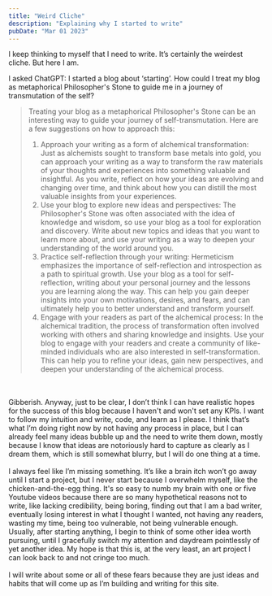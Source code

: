 ```yaml
---
title: "Weird Cliche"
description: "Explaining why I started to write"
pubDate: "Mar 01 2023"
---
```


I keep thinking to myself that I need to write. It’s certainly the weirdest cliche. But here I am.

I asked ChatGPT: I started a blog about ‘starting’. How could I treat my blog as metaphorical Philosopher's Stone to guide me in a journey of transmutation of the self?
<br/>

> Treating your blog as a metaphorical Philosopher's Stone can be an interesting way to guide your journey of self-transmutation. Here are a few suggestions on how to approach this:
> 1. Approach your writing as a form of alchemical transformation: Just as alchemists sought to transform base metals into gold, you can approach your writing as a way to transform the raw materials of your thoughts and experiences into something valuable and insightful. As you write, reflect on how your ideas are evolving and changing over time, and think about how you can distill the most valuable insights from your experiences.
> 2. Use your blog to explore new ideas and perspectives: The Philosopher's Stone was often associated with the idea of knowledge and wisdom, so use your blog as a tool for exploration and discovery. Write about new topics and ideas that you want to learn more about, and use your writing as a way to deepen your understanding of the world around you.
> 3. Practice self-reflection through your writing: Hermeticism emphasizes the importance of self-reflection and introspection as a path to spiritual growth. Use your blog as a tool for self-reflection, writing about your personal journey and the lessons you are learning along the way. This can help you gain deeper insights into your own motivations, desires, and fears, and can ultimately help you to better understand and transform yourself.
> 4. Engage with your readers as part of the alchemical process: In the alchemical tradition, the process of transformation often involved working with others and sharing knowledge and insights. Use your blog to engage with your readers and create a community of like-minded individuals who are also interested in self-transformation. This can help you to refine your ideas, gain new perspectives, and deepen your understanding of the alchemical process.
<br/>

<br/>
Gibberish. Anyway, just to be clear, I don’t think I can have realistic hopes for the success of this blog because I haven't and won't set any KPIs. I want to follow my intuition and write, code, and learn as I please. I think that’s what I’m doing right now by not having any process in place, but I can already feel many ideas bubble up and the need to write them down, mostly because I know that ideas are notoriously hard to capture as clearly as I dream them, which is still somewhat blurry, but I will do one thing at a time.
<br/>

<br/>
I always feel like I’m missing something. It’s like a brain itch won’t go away until I start a project, but I never start because I  overwhelm myself, like the chicken-and-the-egg thing. It's so easy to numb my brain with one or five Youtube videos because there are so many hypothetical reasons not to write, like lacking credibility, being boring, finding out that I am a bad writer, eventually losing interest in what I thought I wanted, not having any readers, wasting my time, being too vulnerable, not being vulnerable enough. Usually, after starting anything, I begin to think of some other idea worth pursuing, until I gracefully switch my attention and daydream pointlessly of yet another idea. My hope is that this is, at the very least, an art project I can look back to and not cringe too much.
<br/>

<br/>
I will write about some or all of these fears because they are just ideas and habits that will come up as I’m building and writing for this site. 